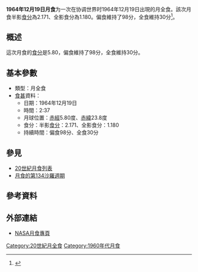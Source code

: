 {{Notability|time=2022-05-10T08:24:48+00:00}}
{{Infobox lunar eclipse
| date        = 1964年12月19日
| time        = 2:37
| nature     = 月全食
| saros       = 134
| gamma           = 0.380
| magnitude      = 半影食分：2.171<br/>全影食分：1.180
| par_duration   = 98分
| tot_duration    = 30分
| chart               = Lunar eclipse chart close-1964Dec19.png
}}
'''1964年12月19日月食'''为一次在协调世界时1964年12月19日出現的月全食。該次月食半影[[食分|食分]]為2.171、全影食分為1.180。偏食維持了98分，全食維持30分<ref name="nasa_catalog_list">{{cite web|url=http://eclipse.gsfc.nasa.gov/LEcat/LE1901-2000.html|title=Lunar Eclipses: 1901 to 2000|language=en|publisher=[[NASA|NASA]]|archiveurl=https://web.archive.org/web/20080331031357/http://eclipse.gsfc.nasa.gov/LEcat/LE1901-2000.html|archivedate=2008-03-31|deadurl=yes|accessdate=2016-09-10}}</ref>。

== 概述 ==
這次月食的[[食分|食分]]是5.80，偏食維持了98分，全食維持30分。

== 基本參數 ==
{{NoteUTC}}
* 類型：月全食
*[[食甚|食甚]]資料：
** 日期：1964年12月19日
** 時間：2:37
** 月球位置：[[赤經|赤經]]5.80度、[[赤緯|赤緯]]23.8度
** 食分：半影[[食分|食分]]：2.171、全影食分：1.180
** 持續時間：偏食98分、全食30分

== 參見 ==
{{portal box|天文學}}
* [[20世紀月食列表|20世紀月食列表]]
* [[月食的第134沙羅週期|月食的第134沙羅週期]]

== 參考資料 ==
{{reflist}}

== 外部連結 ==
* [http://eclipse.gsfc.nasa.gov/lunar.html NASA月食專頁]{{Wayback|url=http://eclipse.gsfc.nasa.gov/lunar.html |date=20181231235927 }}{{en icon}}
{{Lunar-eclipse-stub}}
{{月食}}

[[Category:20世紀月全食|Category:20世紀月全食]]
[[Category:1960年代月食|Category:1960年代月食]]